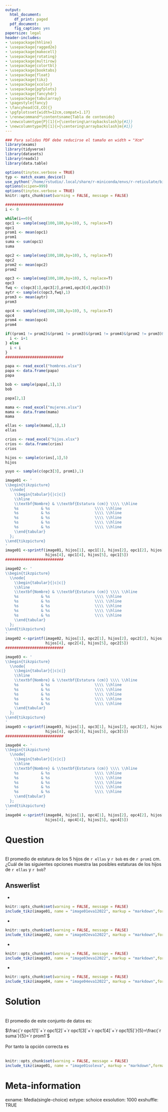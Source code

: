 ```yaml
---
output:
  html_document:
    df_print: paged
  pdf_document:
    fig_caption: yes
papersize: legal
header-includes:
- \usepackage{hhline}
- \usepackage{ragged2e}
- \usepackage{makecell}
- \usepackage{rotating}
- \usepackage{multirow}
- \usepackage{colortbl}
- \usepackage{booktabs}
- \usepackage{float}
- \usepackage{tikz}
- \usepackage{xcolor}
- \usepackage{pgfplots}
- \usepackage{fancyhdr}
- \usepackage{tabularray}
- \pagestyle{fancy}
- \fancyhead[CE,CO]{}
- \pgfplotsset{width=12cm,compat=1.17}
- \renewcommand*\contentsname{Tabla de contenido}
- \newcolumntype{P}[1]{>{\centering\arraybackslash}p{#1}}
- \newcolumntype{M}[1]{>{\centering\arraybackslash}m{#1}}
---
```


```r
### Para salidas PDF debe reducirse el tamaño en width = "Xcm"
library(exams)
library(tidyverse)
library(datasets)
library(readxl)
library(data.table)

options(tinytex.verbose = TRUE)
typ <- match_exams_device()
use_python('/home/rstudio/.local/share/r-miniconda/envs/r-reticulate/bin/python', required = TRUE)
options(scipen=999)
options(tinytex.verbose = TRUE)
knitr::opts_chunk$set(warning = FALSE, message = FALSE)

##########################
i <- 0

while(i==0){
opc1 <- sample(seq(100,180,by=10), 5, replace=T)
opc1
prom1 <- mean(opc1)
prom1
suma <- sum(opc1)
suma

opc2 <- sample(seq(100,180,by=10), 5, replace=T)
opc2
prom2 <- mean(opc2)
prom2

opc3 <- sample(seq(100,180,by=10), 5, replace=T)
opc3
fwq <- c(opc3[1],opc3[2],prom1,opc3[4],opc3[5])
aytr <- sample(c(opc3,fwq),1)
prom3 <- mean(aytr)
prom3

opc4 <- sample(seq(100,180,by=10), 5, replace=T)
opc4
prom4 <- mean(opc4)
prom4

if((prom1 != prom2)&(prom1 != prom3)&(prom1 != prom4)&(prom2 != prom3)&(prom2 != prom4)&(prom3 != prom4)){
  i <- i+1
} else
  i < i
}
##########################

papa <- read_excel("hombres.xlsx")
papa <- data.frame(papa)
papa

bob <- sample(papa[,1],1)
bob

papa[2,1]

mama <- read_excel("mujeres.xlsx")
mama <- data.frame(mama)
mama

ellas <- sample(mama[,1],1)
ellas

crios <- read_excel("hijos.xlsx")
crios <- data.frame(crios)
crios

hijos <- sample(crios[,1],5)
hijos

yuyo <- sample(c(opc3[3], prom1),1)

image01 <- '
\\begin{tikzpicture}
  \\node{
    \\begin{tabular}{|c|c|}
    \\hline
    \\textbf{Nombre} & \\textbf{Estatura (cm)} \\\\ \\hline
    %s          & %s                    \\\\ \\hline
    %s          & %s                    \\\\ \\hline
    %s          & %s                    \\\\ \\hline
    %s          & %s                    \\\\ \\hline
    %s          & %s                    \\\\ \\hline
    \\end{tabular}
  };
\\end{tikzpicture}
'
image01 <-sprintf(image01, hijos[1], opc1[1], hijos[2], opc1[2], hijos[3], opc1[3],
                  hijos[4], opc1[4], hijos[5], opc1[5])
##########################

image02 <- '
\\begin{tikzpicture}
  \\node{
    \\begin{tabular}{|c|c|}
    \\hline
    \\textbf{Nombre} & \\textbf{Estatura (cm)} \\\\ \\hline
    %s          & %s                    \\\\ \\hline
    %s          & %s                    \\\\ \\hline
    %s          & %s                    \\\\ \\hline
    %s          & %s                    \\\\ \\hline
    %s          & %s                    \\\\ \\hline
    \\end{tabular}
  };
\\end{tikzpicture}
'
image02 <-sprintf(image02, hijos[1], opc2[1], hijos[2], opc2[2], hijos[3], opc2[3],
                  hijos[4], opc2[4], hijos[5], opc2[5])
##########################

image03 <- '
\\begin{tikzpicture}
  \\node{
    \\begin{tabular}{|c|c|}
    \\hline
    \\textbf{Nombre} & \\textbf{Estatura (cm)} \\\\ \\hline
    %s          & %s                    \\\\ \\hline
    %s          & %s                    \\\\ \\hline
    %s          & %s                    \\\\ \\hline
    %s          & %s                    \\\\ \\hline
    %s          & %s                    \\\\ \\hline
    \\end{tabular}
  };
\\end{tikzpicture}
'
image03 <-sprintf(image03, hijos[1], opc3[1], hijos[2], opc3[2], hijos[3], yuyo,
                  hijos[4], opc3[4], hijos[5], opc3[5])
##########################

image04 <- '
\\begin{tikzpicture}
  \\node{
    \\begin{tabular}{|c|c|}
    \\hline
    \\textbf{Nombre} & \\textbf{Estatura (cm)} \\\\ \\hline
    %s          & %s                    \\\\ \\hline
    %s          & %s                    \\\\ \\hline
    %s          & %s                    \\\\ \\hline
    %s          & %s                    \\\\ \\hline
    %s          & %s                    \\\\ \\hline
    \\end{tabular}
  };
\\end{tikzpicture}
'
image04 <-sprintf(image04, hijos[1], opc4[1], hijos[2], opc4[2], hijos[3], opc4[3],
                  hijos[4], opc4[4], hijos[5], opc4[5])

```


Question
========
\
 El promedio de estatura de los 5 hijos de `r ellas` y `r bob` es de `r prom1` cm. ¿Cuál de las siguientes opciones muestra las posibles estaturas de los hijos de `r ellas` y `r bob`?\

Answerlist
----------

- 
<br/> 
```r
knitr::opts_chunk$set(warning = FALSE, message = FALSE) 
include_tikz(image01, name = "image01eva12022", markup = "markdown",format = typ, library = c("3d", "babel"), packages=c("tikz","xcolor"),width = "4.5cm")
```

- 
<br/> 
```r
knitr::opts_chunk$set(warning = FALSE, message = FALSE) 
include_tikz(image02, name = "image02eva12022", markup = "markdown",format = typ, library = c("3d", "babel"), packages=c("tikz","xcolor"),width = "4.5cm")
```

- 
<br/> 
```r
knitr::opts_chunk$set(warning = FALSE, message = FALSE) 
include_tikz(image03, name = "image03eva12022", markup = "markdown",format = typ, library = c("3d", "babel"), packages=c("tikz","xcolor"),width = "4.5cm")
```

- 
<br/> 
```r
knitr::opts_chunk$set(warning = FALSE, message = FALSE) 
include_tikz(image04, name = "image04eva12022", markup = "markdown",format = typ, library = c("3d", "babel"), packages=c("tikz","xcolor"),width = "4.5cm")
```

Solution
========
\
El promedio de este conjunto de datos es:\

$\frac{`r opc1[1]`+`r opc1[2]`+`r opc1[3]`+`r opc1[4]`+`r opc1[5]`}{5}=\frac{`r suma`}{5}=`r prom1`$\
\
Por tanto la opción correcta es\
\
```r
knitr::opts_chunk$set(warning = FALSE, message = FALSE) 
include_tikz(image01, name = "image01soleva", markup = "markdown",format = typ, library = c("3d", "babel"), packages=c("tikz","xcolor"),width = "4.5cm")
```

Meta-information
================

exname: Media(single-choice)
extype: schoice
exsolution: 1000
exshuffle: TRUE